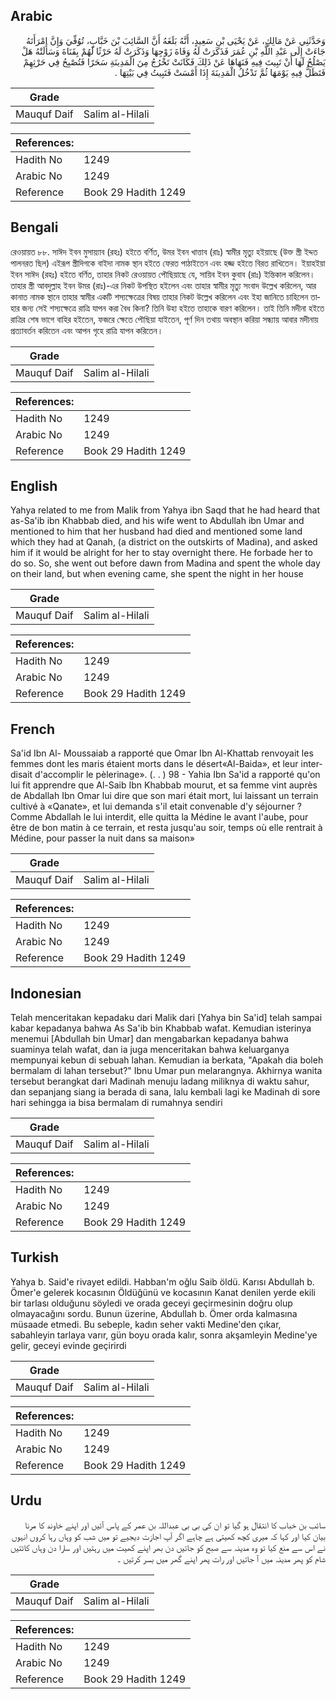 ## Arabic


<div dir="rtl" lang="ar" style={{fontSize:'larger',backgroundColor:'#f8f9fa',padding:20}}>
وَحَدَّثَنِي عَنْ مَالِكٍ، عَنْ يَحْيَى بْنِ سَعِيدٍ، أَنَّهُ بَلَغَهُ أَنَّ السَّائِبَ بْنَ خَبَّابٍ، تُوُفِّيَ وَإِنَّ امْرَأَتَهُ جَاءَتْ إِلَى عَبْدِ اللَّهِ بْنِ عُمَرَ فَذَكَرَتْ لَهُ وَفَاةَ زَوْجِهَا وَذَكَرَتْ لَهُ حَرْثًا لَهُمْ بِقَنَاةَ وَسَأَلَتْهُ هَلْ يَصْلُحُ لَهَا أَنْ تَبِيتَ فِيهِ فَنَهَاهَا عَنْ ذَلِكَ فَكَانَتْ تَخْرُجُ مِنَ الْمَدِينَةِ سَحَرًا فَتُصْبِحُ فِي حَرْثِهِمْ فَتَظَلُّ فِيهِ يَوْمَهَا ثُمَّ تَدْخُلُ الْمَدِينَةَ إِذَا أَمْسَتْ فَتَبِيتُ فِي بَيْتِهَا ‏.‏
</div>
<div style={{backgroundColor:'#f8f9fa',padding:20, marginBottom: 10}}><table> <thead> <tr> <th>Grade</th> <th></th> </tr> </thead> <tbody> <tr><td>Mauquf Daif</td><td>Salim al-Hilali</td></tr></tbody></table><table> <thead> <tr> <th>References:</th> <th></th> </tr> </thead> <tbody><tr><td>Hadith No</td><td>1249</td></tr><tr><td>Arabic No</td><td>1249</td></tr><tr><td>Reference</td><td>Book 29 Hadith 1249</td></tr></tbody></table></div>

## Bengali


<div dir="ltr" lang="bn" style={{fontSize:'larger',backgroundColor:'#f8f9fa',padding:20}}>
রেওয়ায়ত ৮৮. সাঈদ ইবন মুসায়্যাব (রহঃ) হইতে বর্ণিত, উমর ইবন খাত্তাব (রাঃ) স্বামীর মৃত্যু হইয়াছে (উক্ত স্ত্রী ইদ্দত পালনরত ছিল) এইরূপ স্ত্রীদিগকে বাইদা নামক স্থান হইতে ফেরত পাঠাইতেন এবং হজ্জ হইতে বিরত রাখিতেন। ইয়াহইয়া ইবন সাঈদ (রহঃ) হইতে বর্ণিত, তাহার নিকট রেওয়ায়ত পৌছিয়াছে যে, সায়িব ইবন কুবাব (রাঃ) ইন্তিকাল করিলেন। তাহার স্ত্রী আবদুল্লাহ ইবন উমর (রাঃ)-এর নিকট উপস্থিত হইলেন এবং তাহার স্বামীর মৃত্যু সংবাদ উল্লেখ করিলেন, আর কানাত নামক স্থানে তাহার স্বামীর একটি শস্যক্ষেত্রের বিষয় তাহার নিকট উল্লেখ করিলেন এবং ইহা জানিতে চাহিলেন তাহার জন্য সেই শস্যক্ষেত্রে রাত্রি যাপন করা বৈধ কিনা? তিনি উহা হইতে তাহাকে বারণ করিলেন। তাই তিনি মদীনা হইতে রাত্রির শেষ ভাগে বাহির হইতেন, ফজরে ক্ষেতে পৌছিয়া যাইতেন, পূর্ণ দিন তথায় অবস্থান করিয়া সন্ধ্যায় আবার মদীনায় প্রত্যাবর্তন করিতেন এবং আপন গৃহে রাত্রি যাপন করিতেন।
</div>
<div style={{backgroundColor:'#f8f9fa',padding:20, marginBottom: 10}}><table> <thead> <tr> <th>Grade</th> <th></th> </tr> </thead> <tbody> <tr><td>Mauquf Daif</td><td>Salim al-Hilali</td></tr></tbody></table><table> <thead> <tr> <th>References:</th> <th></th> </tr> </thead> <tbody><tr><td>Hadith No</td><td>1249</td></tr><tr><td>Arabic No</td><td>1249</td></tr><tr><td>Reference</td><td>Book 29 Hadith 1249</td></tr></tbody></table></div>

## English


<div dir="ltr" lang="en" style={{fontSize:'larger',backgroundColor:'#f8f9fa',padding:20}}>
Yahya related to me from Malik from Yahya ibn Saqd that he had heard that as-Sa'ib ibn Khabbab died, and his wife went to Abdullah ibn Umar and mentioned to him that her husband had died and mentioned some land which they had at Qanah, (a district on the outskirts of Madina), and asked him if it would be alright for her to stay overnight there. He forbade her to do so. So, she went out before dawn from Madina and spent the whole day on their land, but when evening came, she spent the night in her house
</div>
<div style={{backgroundColor:'#f8f9fa',padding:20, marginBottom: 10}}><table> <thead> <tr> <th>Grade</th> <th></th> </tr> </thead> <tbody> <tr><td>Mauquf Daif</td><td>Salim al-Hilali</td></tr></tbody></table><table> <thead> <tr> <th>References:</th> <th></th> </tr> </thead> <tbody><tr><td>Hadith No</td><td>1249</td></tr><tr><td>Arabic No</td><td>1249</td></tr><tr><td>Reference</td><td>Book 29 Hadith 1249</td></tr></tbody></table></div>

## French


<div dir="ltr" lang="fr" style={{fontSize:'larger',backgroundColor:'#f8f9fa',padding:20}}>
Sa'id Ibn Al- Moussaiab a rapporté que Omar Ibn Al-Khattab renvoyait les femmes dont les maris étaient morts dans le désert«Al-Baida», et leur interdisait d'accomplir le pèlerinage». (. . ) 98 - Yahia Ibn Sa'id a rapporté qu'on lui fit apprendre que Al-Saib Ibn Khabbab mourut, et sa femme vint auprès de Abdallah Ibn Omar lui dire que son mari était mort, lui laissant un terrain cultivé à «Qanate», et lui demanda s'il etait convenable d'y séjourner ? Comme Abdallah le lui interdit, elle quitta la Médine le avant l'aube, pour être de bon matin à ce terrain, et resta jusqu'au soir, temps où elle rentrait à Médine, pour passer la nuit dans sa maison»
</div>
<div style={{backgroundColor:'#f8f9fa',padding:20, marginBottom: 10}}><table> <thead> <tr> <th>Grade</th> <th></th> </tr> </thead> <tbody> <tr><td>Mauquf Daif</td><td>Salim al-Hilali</td></tr></tbody></table><table> <thead> <tr> <th>References:</th> <th></th> </tr> </thead> <tbody><tr><td>Hadith No</td><td>1249</td></tr><tr><td>Arabic No</td><td>1249</td></tr><tr><td>Reference</td><td>Book 29 Hadith 1249</td></tr></tbody></table></div>

## Indonesian


<div dir="ltr" lang="id" style={{fontSize:'larger',backgroundColor:'#f8f9fa',padding:20}}>
Telah menceritakan kepadaku dari Malik dari [Yahya bin Sa'id] telah sampai kabar kepadanya bahwa As Sa'ib bin Khabbab wafat. Kemudian isterinya menemui [Abdullah bin Umar] dan mengabarkan kepadanya bahwa suaminya telah wafat, dan ia juga menceritakan bahwa keluarganya mempunyai kebun di sebuah lahan. Kemudian ia berkata, "Apakah dia boleh bermalam di lahan tersebut?" Ibnu Umar pun melarangnya. Akhirnya wanita tersebut berangkat dari Madinah menuju ladang miliknya di waktu sahur, dan sepanjang siang ia berada di sana, lalu kembali lagi ke Madinah di sore hari sehingga ia bisa bermalam di rumahnya sendiri
</div>
<div style={{backgroundColor:'#f8f9fa',padding:20, marginBottom: 10}}><table> <thead> <tr> <th>Grade</th> <th></th> </tr> </thead> <tbody> <tr><td>Mauquf Daif</td><td>Salim al-Hilali</td></tr></tbody></table><table> <thead> <tr> <th>References:</th> <th></th> </tr> </thead> <tbody><tr><td>Hadith No</td><td>1249</td></tr><tr><td>Arabic No</td><td>1249</td></tr><tr><td>Reference</td><td>Book 29 Hadith 1249</td></tr></tbody></table></div>

## Turkish


<div dir="ltr" lang="tr" style={{fontSize:'larger',backgroundColor:'#f8f9fa',padding:20}}>
Yahya b. Said'e rivayet edildi. Habban'm oğlu Saib öldü. Karı­sı Abdullah b. Ömer'e gelerek kocasının Öldüğünü ve kocasının Kanat denilen yerde ekili bir tarlası olduğunu söyledi ve orada ge­ceyi geçirmesinin doğru olup olmayacağını sordu. Bunun üzerine, Abdullah b. Ömer orda kalmasına müsaade etmedi. Bu sebeple, kadın seher vakti Medine'den çıkar, sabahleyin tarlaya varır, gün boyu orada kalır, sonra akşamleyin Medine'ye gelir, geceyi evinde geçirirdi
</div>
<div style={{backgroundColor:'#f8f9fa',padding:20, marginBottom: 10}}><table> <thead> <tr> <th>Grade</th> <th></th> </tr> </thead> <tbody> <tr><td>Mauquf Daif</td><td>Salim al-Hilali</td></tr></tbody></table><table> <thead> <tr> <th>References:</th> <th></th> </tr> </thead> <tbody><tr><td>Hadith No</td><td>1249</td></tr><tr><td>Arabic No</td><td>1249</td></tr><tr><td>Reference</td><td>Book 29 Hadith 1249</td></tr></tbody></table></div>

## Urdu


<div dir="rtl" lang="ur" style={{fontSize:'larger',backgroundColor:'#f8f9fa',padding:20}}>
سائب بن خباب کا انتقال ہو گیا تو ان کی بی بی عبداللہ بن عمر کے پاس آئیں اور اپنے خاوند کا مرنا بیان کیا اور کہا کہ میری کچھ کھیتی ہے چاہے اگر آپ اجازت دیجیے تو میں شب کو وہاں رہا کروں انہوں نے اس سے منع کیا تو وہ مدینہ سے صبح کو جاتیں دن بھر اپنے کھیت میں رہتیں اور سارا دن وہاں کاٹتیں شام کو پھر مدینہ میں آ جاتیں اور رات پھر اپنے گھر میں بسر کرتیں ۔
</div>
<div style={{backgroundColor:'#f8f9fa',padding:20, marginBottom: 10}}><table> <thead> <tr> <th>Grade</th> <th></th> </tr> </thead> <tbody> <tr><td>Mauquf Daif</td><td>Salim al-Hilali</td></tr></tbody></table><table> <thead> <tr> <th>References:</th> <th></th> </tr> </thead> <tbody><tr><td>Hadith No</td><td>1249</td></tr><tr><td>Arabic No</td><td>1249</td></tr><tr><td>Reference</td><td>Book 29 Hadith 1249</td></tr></tbody></table></div>